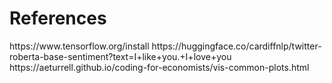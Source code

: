 # References {.unnumbered}

::: {#refs}
:::


https://www.tensorflow.org/install
https://huggingface.co/cardiffnlp/twitter-roberta-base-sentiment?text=I+like+you.+I+love+you
https://aeturrell.github.io/coding-for-economists/vis-common-plots.html